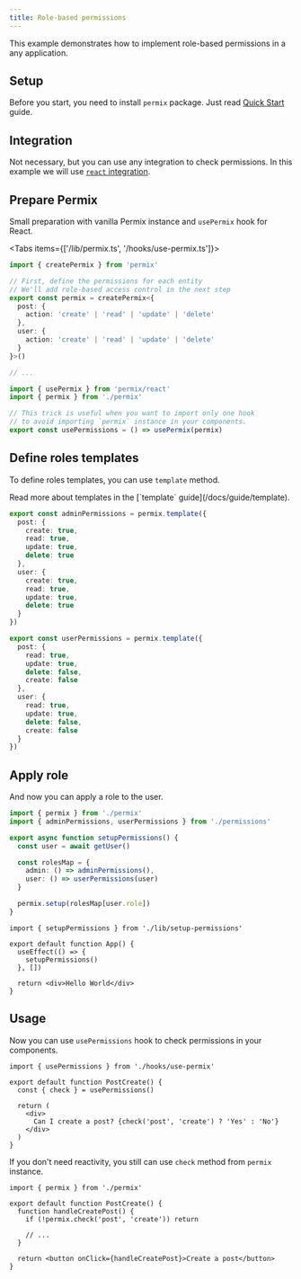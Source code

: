 ```yaml
---
title: Role-based permissions
---
```


This example demonstrates how to implement role-based permissions in a any application.

<Steps>

<Step>

## Setup

Before you start, you need to install `permix` package. Just read [Quick Start](/docs/quick-start) guide.

</Step>

<Step>

## Integration

Not necessary, but you can use any integration to check permissions. In this example we will use [`react` integration](/docs/integrations/react).

</Step>

<Step>

## Prepare Permix

Small preparation with vanilla Permix instance and `usePermix` hook for React.

<Tabs items={['/lib/permix.ts', '/hooks/use-permix.ts']}>

<Tab value="/lib/permix.ts">

```ts
import { createPermix } from 'permix'

// First, define the permissions for each entity
// We'll add role-based access control in the next step
export const permix = createPermix<{
  post: {
    action: 'create' | 'read' | 'update' | 'delete'
  },
  user: {
    action: 'create' | 'read' | 'update' | 'delete'
  }
}>()

// ...
```

</Tab>

<Tab value="/hooks/use-permix.ts">

```ts
import { usePermix } from 'permix/react'
import { permix } from './permix'

// This trick is useful when you want to import only one hook
// to avoid importing `permix` instance in your components.
export const usePermissions = () => usePermix(permix)
```

</Tab>

</Tabs>

</Step>

<Step>

## Define roles templates

To define roles templates, you can use `template` method.

<Callout>
Read more about templates in the [`template` guide](/docs/guide/template).
</Callout>

```ts title="/lib/permissions.ts"
export const adminPermissions = permix.template({
  post: {
    create: true,
    read: true,
    update: true,
    delete: true
  },
  user: {
    create: true,
    read: true,
    update: true,
    delete: true
  }
})

export const userPermissions = permix.template({
  post: {
    read: true,
    update: true,
    delete: false,
    create: false
  },
  user: {
    read: true,
    update: true,
    delete: false,
    create: false
  }
})
```

</Step>

<Step>

## Apply role

And now you can apply a role to the user.

```ts title="/lib/setup-permissions.ts"
import { permix } from './permix'
import { adminPermissions, userPermissions } from './permissions'

export async function setupPermissions() {
  const user = await getUser()

  const rolesMap = {
    admin: () => adminPermissions(),
    user: () => userPermissions(user)
  }

  permix.setup(rolesMap[user.role])
}
```

```tsx title="/app.tsx"
import { setupPermissions } from './lib/setup-permissions'

export default function App() {
  useEffect(() => {
    setupPermissions()
  }, [])

  return <div>Hello World</div>
}
```

</Step>

<Step>

## Usage

Now you can use `usePermissions` hook to check permissions in your components.

```tsx title="PostCreate.tsx"
import { usePermissions } from './hooks/use-permix'

export default function PostCreate() {
  const { check } = usePermissions()

  return (
    <div>
      Can I create a post? {check('post', 'create') ? 'Yes' : 'No'}
    </div>
  )
}
```

If you don't need reactivity, you still can use `check` method from `permix` instance.

```tsx title="PostCreate.tsx"
import { permix } from './permix'

export default function PostCreate() {
  function handleCreatePost() {
    if (!permix.check('post', 'create')) return

    // ...
  }

  return <button onClick={handleCreatePost}>Create a post</button>
}
```

</Step>

</Steps>


